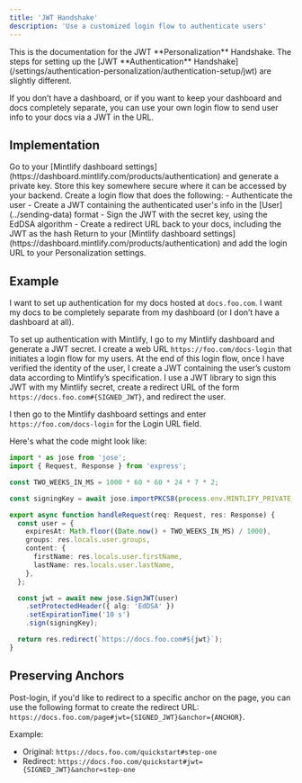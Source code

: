 ```yaml
---
title: 'JWT Handshake'
description: 'Use a customized login flow to authenticate users'
---
```


<Info>
  This is the documentation for the JWT **Personalization** Handshake. The steps for setting up the [JWT **Authentication** Handshake](/settings/authentication-personalization/authentication-setup/jwt) are slightly different.
</Info>


If you don’t have a dashboard, or if you want to keep your dashboard and docs completely separate, you can use your own login flow to send user info to your docs via a JWT in the URL.

## Implementation

<Steps>
  <Step title="Generate a private key">
    Go to your [Mintlify dashboard settings](https://dashboard.mintlify.com/products/authentication) and generate a private key. Store this key somewhere secure where it can be accessed by your backend.
  </Step>
  <Step title="Create a login flow">
    Create a login flow that does the following:
    - Authenticate the user
    - Create a JWT containing the authenticated user's info in the [User](../sending-data) format
    - Sign the JWT with the secret key, using the EdDSA algorithm
    - Create a redirect URL back to your docs, including the JWT as the hash
  </Step>
  <Step title="Configure your Personalization settings">
    Return to your [Mintlify dashboard settings](https://dashboard.mintlify.com/products/authentication) and add the login URL to your Personalization settings.
  </Step>
</Steps>

## Example

I want to set up authentication for my docs hosted at `docs.foo.com`. I want my docs
to be completely separate from my dashboard (or I don’t have a dashboard at all).

To set up authentication with Mintlify, I go to my Mintlify dashboard and generate a
JWT secret. I create a web URL `https://foo.com/docs-login` that initiates a login flow
for my users. At the end of this login flow, once I have verified the identity of the user,
I create a JWT containing the user’s custom data according to Mintlify’s specification.
I use a JWT library to sign this JWT with my Mintlify secret, create a redirect URL of the
form `https://docs.foo.com#{SIGNED_JWT}`, and redirect the user.

I then go to the Mintlify dashboard settings and enter `https://foo.com/docs-login` for the
Login URL field.

Here's what the code might look like:

```ts
import * as jose from 'jose';
import { Request, Response } from 'express';

const TWO_WEEKS_IN_MS = 1000 * 60 * 60 * 24 * 7 * 2;

const signingKey = await jose.importPKCS8(process.env.MINTLIFY_PRIVATE_KEY, 'EdDSA');

export async function handleRequest(req: Request, res: Response) {
  const user = {
    expiresAt: Math.floor((Date.now() + TWO_WEEKS_IN_MS) / 1000),
    groups: res.locals.user.groups,
    content: {
      firstName: res.locals.user.firstName,
      lastName: res.locals.user.lastName,
    },
  };

  const jwt = await new jose.SignJWT(user)
    .setProtectedHeader({ alg: 'EdDSA' })
    .setExpirationTime('10 s')
    .sign(signingKey);

  return res.redirect(`https://docs.foo.com#${jwt}`);
}

```

## Preserving Anchors

Post-login, if you'd like to redirect to a specific anchor on the page, you can use the following format to create the redirect URL: `https://docs.foo.com/page#jwt={SIGNED_JWT}&anchor={ANCHOR}`.

Example:

- Original: `https://docs.foo.com/quickstart#step-one`
- Redirect: `https://docs.foo.com/quickstart#jwt={SIGNED_JWT}&anchor=step-one`
